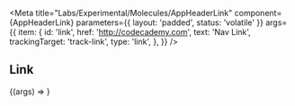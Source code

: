 
<Meta
  title="Labs/Experimental/Molecules/AppHeaderLink"
  component={AppHeaderLink}
  parameters={{ layout: 'padded', status: 'volatile' }}
  args={{
    item: {
      id: 'link',
      href: 'http://codecademy.com',
      text: 'Nav Link',
      trackingTarget: 'track-link',
      type: 'link',
    },
  }}
/>

<Props of={AppHeaderLink} />

## Link

<Canvas>
  <Story name="AppHeaderLink">{(args) => <AppHeaderLink {...args} />}</Story>
</Canvas>

